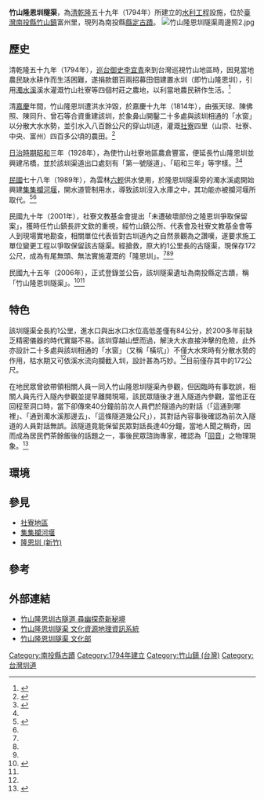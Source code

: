 {{tw monument
|name = 竹山隆恩圳隧渠
|image = 竹山隆恩圳隧渠正面照.jpg
|imagename =
|othername= 
|formalname=
|level = 縣定古蹟
|class= 產業設施
|material = 
|location = [[南投縣|南投縣]][[竹山鎮_(台灣)|竹山鎮]]富州里吊橋頭[[集集攔河堰|集集攔河堰]]南端 {{coord|23.826314|N|120.7599753|E|display=title,inline}}
|time = 清乾隆五十九年（1794年）
|cost = 
|open =
|date = 2006年7月11日
|reg_url = https://nchdb.boch.gov.tw/assets/overview/monument/20060711000002
}}
'''竹山隆恩圳隧渠'''，為[[清朝|清]][[乾隆|乾隆]]五十九年（1794年）所建立的[[水利工程|水利工程]]設施，位於[[臺灣|臺灣]][[南投縣|南投縣]][[竹山鎮_(台灣)|竹山鎮]]富州里，現列為南投縣[[縣定古蹟|縣定古蹟]]。
[[File:竹山隆恩圳隧渠周邊照2.jpg|thumb]]

==歷史==
清乾隆五十九年（1794年），[[巡台御史|巡台御史]][[李宜青|李宜青]]來到台灣巡視竹山地區時，因見當地農民缺水耕作而生活困難，遂捐款銀百兩招募田佃建置水圳（即竹山隆恩圳），引用[[濁水溪|濁水溪]]溪水灌溉竹山社寮等四個村莊之農地，以利當地農民耕作生活。<ref name="公視新聞網">{{Cite news|url= https://news.pts.org.tw/article/483445 |title=保留隆恩圳遺蹟 紀念巡臺御史開水圳之恩 |author=|language=zh-tw|work=公視新聞網 |date=2020-06-17 |accessdate=}}</ref>

清[[嘉慶|嘉慶]]年間，竹山隆恩圳遭洪水沖毀，於嘉慶十九年（1814年），由張天球、陳佛照、陳同升、曾石等合資重建該圳，於象鼻山開鑿二十多處與該圳相通的「水窗」以分散大水水勢，並引水入八百餘公尺的穿山圳道，灌溉[[社寮地區|社寮]]四里（山崇、社寮、中央、富州）四百多公頃的農田。<ref name="文化部台灣社區通">{{Cite|url= http://sixstar.moc.gov.tw/blog/chou2000/myArticleAction.do?method=doViewArticleNewDetail&articleId=23578 |title=社區老故事---縣定古蹟「竹山隆恩圳隧渠」保留記實 |author=|language=zh-tw|work=文化部台灣社區通 |date= |accessdate=}}</ref>

[[台灣日治時期|日治時期]][[昭和|昭和]]三年（1928年），為使竹山社寮地區農倉豐富，便延長竹山隆恩圳並興建吊橋，並於該圳渠道出口處刻有「第一號隧道」、「昭和三年」等字樣。<ref name="南投縣竹山鎮公所">{{Cite|url= https://www.zhushan.gov.tw/1475/0001/Info/4b191598-6ba7-4d25-a12c-2b86c7d69e53#1 |title=社寮古蹟、紫南宮 |author=|language=zh-tw|work=南投縣竹山鎮公所 |date=2019-12-16  |accessdate=}}</ref><ref name="公視新聞網"/>

[[中華民國|民國]]七十八年（1989年），為雲林[[六輕|六輕]]供水使用，於隆恩圳隧渠旁的濁水溪處開始興建[[集集攔河堰|集集攔河堰]]，開水道管制用水，導致該圳沒入水庫之中，其功能亦被攔河堰所取代。<ref name="文化部文化資產局">{{Cite |url=https://nchdb.boch.gov.tw/assets/overview/monument/20060711000002 |title=竹山隆恩圳隧渠 |author= |language=zh-tw |work=國家文化資訊網 |date=2006-07-11 |accessdate= |archive-date=2020-05-06 |archive-url=https://web.archive.org/web/20200506064358/https://nchdb.boch.gov.tw/assets/overview/monument/20060711000002 |dead-url=no }}</ref><ref name="南投縣竹山鎮公所"/>

民國九十年（2001年），社寮文教基金會提出「未遭破壞部份之隆恩圳爭取保留案」，獲時任竹山鎮長許文欽的重視，經竹山鎮公所、代表會及社寮文教基金會等人到現場實地勘查，相關單位代表皆對古圳道內之自然景觀為之讚嘆，遂要求施工單位變更工程以爭取保留該古隧渠。經搶救，原大約1公里長的古隧渠，現保存172公尺，成為有尾無頭、無法實施灌溉的「隆恩圳」。<ref name="南投縣竹山鎮公所"/><ref name="文化部台灣社區通"/><ref name="文化部文化資產局"/>

民國九十五年（2006年），正式登錄並公告，該圳隧渠遺址為南投縣定古蹟，稱「竹山隆恩圳隧渠」。<ref name="南投縣文化局">{{Cite |url= https://www.nthcc.gov.tw/A8_2/content/678 |title=竹山隆恩圳隧渠 |author=|language=zh-tw|work=南投縣文化局 |date= |accessdate=}}</ref><ref name="文化部文化資產局"/>

==特色==
該圳隧渠全長約1公里，進水口與出水口水位高低差僅有84公分，於200多年前缺乏精密儀器的時代實屬不易。該圳穿越山壁而過，解決大水直接沖擊的危險，此外亦設計二十多處與該圳相通的「水窗」（又稱「橫坑」）不僅大水來時有分散水勢的作用，枯水期又可依溪水流向攔截入圳，設計甚為巧妙。<ref name="文化部文化資產局"/>目前僅存其中的172公尺。

在地民眾曾欲帶領相關人員一同入竹山隆恩圳隧渠內參觀，但因臨時有事耽誤，相關人員先行入隧內參觀並提早離開現場，該民眾隨後才進入隧道內參觀，當他正在回程至洞口時，當下卻傳來40分鐘前前次人員們於隧道內的對話（「這通到哪裡」、「通到濁水溪那邊去」、「這條隧道幾公尺」），其對話內容事後確認為前次入隧道的人員對話無誤。該隧道竟能保留民眾對話長達40分鐘，當地人聞之稱奇，因而成為居民們茶餘飯後的話題之一，事後民眾諮詢專家，確認為「[[回音|回音]]」之物理現象。<ref name="陳俊宏">{{Cite news |url=https://www.ettoday.net/news/20150126/458599.htm |title=南投竹山「隆恩圳隧渠」　保留40分鐘前對話：這通到哪 |author=陳俊宏 |language=zh-tw |work=ETtoday新聞雲 |date=2015-01-26 |accessdate= |archive-date=2017-05-02 |archive-url=https://web.archive.org/web/20170502154255/http://www.ettoday.net/news/20150126/458599.htm |dead-url=no }}</ref>

==環境==
{{Multiple image
|align = center
|direction = horizontal
|image1 = 竹山隆恩圳隧渠側照1.jpg
|caption1 = 竹山隆恩圳隧渠側景
|width1 = 240
|image2 = 竹山隆恩圳隧渠側照3.jpg 
|caption2 = 竹山隆恩圳隧渠遠景
|width2 = 240
|image3 = 竹山隆恩圳隧渠出水道.jpg 
|width3 = 240
|caption3 = 竹山隆恩圳隧渠出水道
}}

{{Multiple image
|align = center
|direction = horizontal
|image1 = 竹山隆恩圳隧渠周邊照1.jpg
|caption1 = 周邊設施全景
|width1 = 240
|image2 = 竹山隆恩圳隧渠周邊照3.jpg
|caption2 = 周邊設施「第一號隧道」
|width2 = 240
|image3 =竹山隆恩圳隧渠周邊照4.jpg
|width3 = 240
|caption3 = 竹山隆恩圳及相關古蹟之導覽圖
}}

==參見==
*[[社寮地區|社寮地區]]
*[[集集攔河堰|集集攔河堰]]
*[[隆恩圳_(新竹)|隆恩圳 (新竹)]]

==參考==
{{reflist}}

==外部連結==
*[https://video.udn.com/news/271959 竹山隆恩圳古隧道 尋幽探奇新秘境]
*[http://crgis.rchss.sinica.edu.tw/assets/tangible/427 竹山隆恩圳隧渠 文化資源地理資訊系統 ] {{Wayback|url=http://crgis.rchss.sinica.edu.tw/assets/tangible/427 |date=20180312100659 }}
*[https://cloud.culture.tw/frontsite/inquiry/emapInquiryAction.do?method=showEmapDetail&indexId=45032 竹山隆恩圳隧渠 文化部]

{{Portal bar|臺灣|南投}}
{{南投縣文化資產}}
[[Category:南投縣古蹟|Category:南投縣古蹟]]
[[Category:1794年建立|Category:1794年建立]]
[[Category:竹山鎮_(台灣)|Category:竹山鎮 (台灣)]]
[[Category:台灣圳道|Category:台灣圳道]]